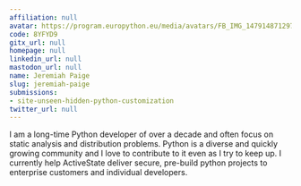 ```yaml
---
affiliation: null
avatar: https://program.europython.eu/media/avatars/FB_IMG_1479148712979_7HSytv7.jpg
code: 8YFYD9
gitx_url: null
homepage: null
linkedin_url: null
mastodon_url: null
name: Jeremiah Paige
slug: jeremiah-paige
submissions:
- site-unseen-hidden-python-customization
twitter_url: null
---
```


I am a long-time Python developer of over a decade and often focus on static analysis and distribution problems. Python is a diverse and quickly growing community and I love to contribute to it even as I try to keep up. I currently help ActiveState deliver secure, pre-build python projects to enterprise customers and individual developers.
